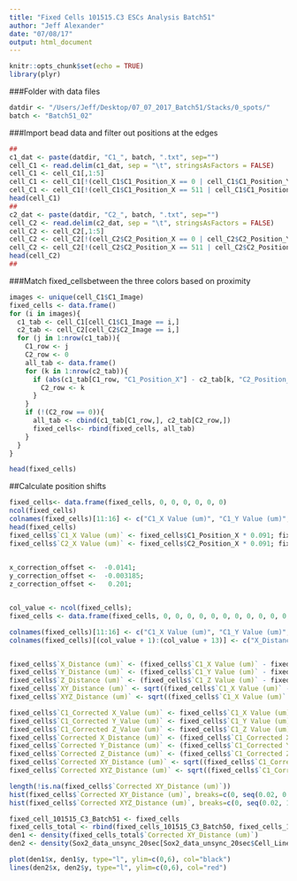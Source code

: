 ```yaml
---
title: "Fixed Cells 101515.C3 ESCs Analysis Batch51"
author: "Jeff Alexander"
date: "07/08/17"
output: html_document
---
```


```r
knitr::opts_chunk$set(echo = TRUE)
library(plyr)
```

###Folder with data files
```r
datdir <- "/Users/Jeff/Desktop/07_07_2017_Batch51/Stacks/0_spots/"
batch <- "Batch51_02"
```

###Import bead data and filter out positions at the edges
```r
##
c1_dat <- paste(datdir, "C1_", batch, ".txt", sep="")
cell_C1 <- read.delim(c1_dat, sep = "\t", stringsAsFactors = FALSE)
cell_C1 <- cell_C1[,1:5]
cell_C1 <- cell_C1[!(cell_C1$C1_Position_X == 0 | cell_C1$C1_Position_Y == 0 | cell_C1$C1_Position_Z == 0),]
cell_C1 <- cell_C1[!(cell_C1$C1_Position_X == 511 | cell_C1$C1_Position_Y == 511 | cell_C1$C1_Position_Z == 30),]
head(cell_C1)
##
c2_dat <- paste(datdir, "C2_", batch, ".txt", sep="")
cell_C2 <- read.delim(c2_dat, sep = "\t", stringsAsFactors = FALSE)
cell_C2 <- cell_C2[,1:5]
cell_C2 <- cell_C2[!(cell_C2$C2_Position_X == 0 | cell_C2$C2_Position_Y == 0 | cell_C2$C2_Position_Z == 0),]
cell_C2 <- cell_C2[!(cell_C2$C2_Position_X == 511 | cell_C2$C2_Position_Y == 511 | cell_C2$C2_Position_Z == 30),]
head(cell_C2)
##
```

###Match fixed_cellsbetween the three colors based on proximity
```r
images <- unique(cell_C1$C1_Image)
fixed_cells <- data.frame()
for (i in images){
  c1_tab <- cell_C1[cell_C1$C1_Image == i,]
  c2_tab <- cell_C2[cell_C2$C2_Image == i,]
  for (j in 1:nrow(c1_tab)){
    C1_row <- j
    C2_row <- 0
    all_tab <- data.frame()
    for (k in 1:nrow(c2_tab)){
      if (abs(c1_tab[C1_row, "C1_Position_X"] - c2_tab[k, "C2_Position_X"]) < 10.0 & abs(c1_tab[C1_row, "C1_Position_Y"] - c2_tab[k, "C2_Position_Y"]) < 10.0 & abs(c1_tab[C1_row, "C1_Position_Z"] - c2_tab[k, "C2_Position_Z"]) < 10.0){
        C2_row <- k
      }
    }  
    if (!(C2_row == 0)){
      all_tab <- cbind(c1_tab[C1_row,], c2_tab[C2_row,])
      fixed_cells<- rbind(fixed_cells, all_tab)
    }
  }
}

head(fixed_cells)
```


##Calculate position shifts
```r
fixed_cells<- data.frame(fixed_cells, 0, 0, 0, 0, 0, 0)
ncol(fixed_cells)
colnames(fixed_cells)[11:16] <- c("C1_X Value (um)", "C1_Y Value (um)", "C1_Z Value (um)", "C2_X Value (um)", "C2_Y Value (um)", "C2_Z Value (um)")
head(fixed_cells)
fixed_cells$`C1_X Value (um)` <- fixed_cells$C1_Position_X * 0.091; fixed_cells$`C1_Y Value (um)` <- fixed_cells$C1_Position_Y * 0.091; fixed_cells$`C1_Z Value (um)` <- fixed_cells$C1_Position_Z * 0.3;
fixed_cells$`C2_X Value (um)` <- fixed_cells$C2_Position_X * 0.091; fixed_cells$`C2_Y Value (um)` <- fixed_cells$C2_Position_Y * 0.091; fixed_cells$`C2_Z Value (um)` <- fixed_cells$C2_Position_Z * 0.3;

                     
x_correction_offset <-  -0.0141;
y_correction_offset <-  -0.003185;
z_correction_offset <-   0.201;


col_value <- ncol(fixed_cells);
fixed_cells <- data.frame(fixed_cells, 0, 0, 0, 0, 0, 0, 0, 0, 0, 0, 0, 0, 0, stringsAsFactors=FALSE);

colnames(fixed_cells)[11:16] <- c("C1_X Value (um)", "C1_Y Value (um)", "C1_Z Value (um)", "C2_X Value (um)", "C2_Y Value (um)", "C2_Z Value (um)")
colnames(fixed_cells)[(col_value + 1):(col_value + 13)] <- c("X_Distance (um)", "Y_Distance (um)", "Z_Distance (um)", "XY_Distance (um)", "XYZ_Distance (um)","C1_Corrected X_Value (um)", "C1_Corrected Y_Value (um)", "C1_Corrected Z_Value (um)", "Corrected X_Distance (um)", "Corrected Y_Distance (um)", "Corrected Z_Distance (um)", "Corrected XY_Distance (um)", "Corrected XYZ_Distance (um)");


fixed_cells$`X_Distance (um)` <- (fixed_cells$`C1_X Value (um)` - fixed_cells$`C2_X Value (um)`);
fixed_cells$`Y_Distance (um)` <- (fixed_cells$`C1_Y Value (um)` - fixed_cells$`C2_Y Value (um)`);
fixed_cells$`Z_Distance (um)` <- (fixed_cells$`C1_Z Value (um)` - fixed_cells$`C2_Z Value (um)`);
fixed_cells$`XY_Distance (um)` <- sqrt((fixed_cells$`C1_X Value (um)` - fixed_cells$`C2_X Value (um)`)^2 + (fixed_cells$`C1_Y Value (um)` - fixed_cells$`C2_Y Value (um)`)^2);
fixed_cells$`XYZ_Distance (um)` <- sqrt((fixed_cells$`C1_X Value (um)` - fixed_cells$`C2_X Value (um)`)^2 + (fixed_cells$`C1_Y Value (um)` - fixed_cells$`C2_Y Value (um)`)^2 + (fixed_cells$`C1_Z Value (um)` - fixed_cells$`C2_Z Value (um)`)^2);

fixed_cells$`C1_Corrected X_Value (um)` <- fixed_cells$`C1_X Value (um)` + x_correction_offset;
fixed_cells$`C1_Corrected Y_Value (um)` <- fixed_cells$`C1_Y Value (um)` + y_correction_offset;
fixed_cells$`C1_Corrected Z_Value (um)` <- fixed_cells$`C1_Z Value (um)` + z_correction_offset;
fixed_cells$`Corrected X_Distance (um)` <- (fixed_cells$`C1_Corrected X_Value (um)` - fixed_cells$`C2_X Value (um)`);
fixed_cells$`Corrected Y_Distance (um)` <- (fixed_cells$`C1_Corrected Y_Value (um)` - fixed_cells$`C2_Y Value (um)`);
fixed_cells$`Corrected Z_Distance (um)` <- (fixed_cells$`C1_Corrected Z_Value (um)` - fixed_cells$`C2_Z Value (um)`);
fixed_cells$`Corrected XY_Distance (um)` <- sqrt((fixed_cells$`C1_Corrected X_Value (um)` - fixed_cells$`C2_X Value (um)`)^2 + (fixed_cells$`C1_Corrected Y_Value (um)` - fixed_cells$`C2_Y Value (um)`)^2);
fixed_cells$`Corrected XYZ_Distance (um)` <- sqrt((fixed_cells$`C1_Corrected X_Value (um)` - fixed_cells$`C2_X Value (um)`)^2 + (fixed_cells$`C1_Corrected Y_Value (um)` - fixed_cells$`C2_Y Value (um)`)^2 + (fixed_cells$`C1_Corrected Z_Value (um)` - fixed_cells$`C2_Z Value (um)`)^2);
```

```r
length(!is.na(fixed_cells$`Corrected XY_Distance (um)`))
hist(fixed_cells$`Corrected XY_Distance (um)`, breaks=c(0, seq(0.02, 0.8, by=0.02), 10), xlim=c(0,0.8))
hist(fixed_cells$`Corrected XYZ_Distance (um)`, breaks=c(0, seq(0.02, 1.0, by=0.02), 10), xlim=c(0,0.8))
```


```r
fixed_cell_101515_C3_Batch51 <- fixed_cells
fixed_cells_total <- rbind(fixed_cells_101515_C3_Batch50, fixed_cells_101515_C3_Batch51)
den1 <- density(fixed_cells_total$`Corrected XY_Distance (um)`)
den2 <- density(Sox2_data_unsync_20sec[Sox2_data_unsync_20sec$Cell_Line == "101515.C3_ESC", "Corrected XY_Distance (um)"])

plot(den1$x, den1$y, type="l", ylim=c(0,6), col="black")
lines(den2$x, den2$y, type="l", ylim=c(0,6), col="red")
```

